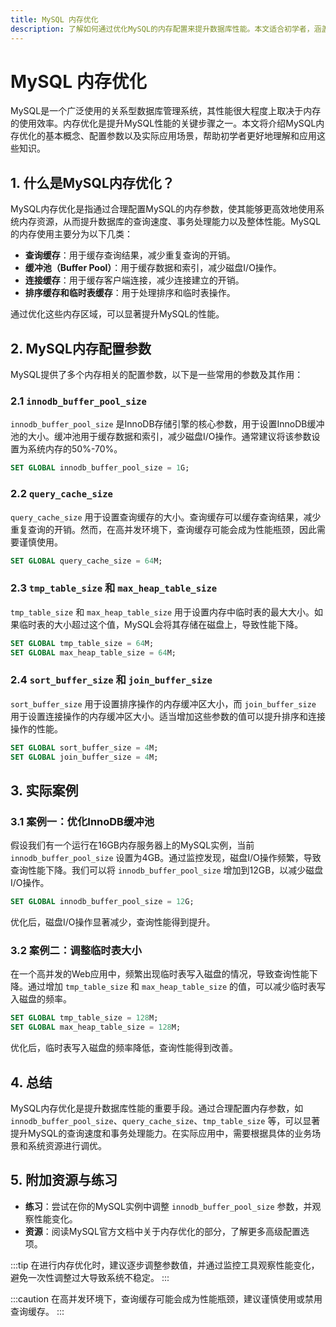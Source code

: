 ```yaml
---
title: MySQL 内存优化
description: 了解如何通过优化MySQL的内存配置来提升数据库性能。本文适合初学者，涵盖内存优化的基本概念、配置参数、实际案例以及总结。
---
```


# MySQL 内存优化

MySQL是一个广泛使用的关系型数据库管理系统，其性能很大程度上取决于内存的使用效率。内存优化是提升MySQL性能的关键步骤之一。本文将介绍MySQL内存优化的基本概念、配置参数以及实际应用场景，帮助初学者更好地理解和应用这些知识。

## 1. 什么是MySQL内存优化？

MySQL内存优化是指通过合理配置MySQL的内存参数，使其能够更高效地使用系统内存资源，从而提升数据库的查询速度、事务处理能力以及整体性能。MySQL的内存使用主要分为以下几类：

- **查询缓存**：用于缓存查询结果，减少重复查询的开销。
- **缓冲池（Buffer Pool）**：用于缓存数据和索引，减少磁盘I/O操作。
- **连接缓存**：用于缓存客户端连接，减少连接建立的开销。
- **排序缓存和临时表缓存**：用于处理排序和临时表操作。

通过优化这些内存区域，可以显著提升MySQL的性能。

## 2. MySQL内存配置参数

MySQL提供了多个内存相关的配置参数，以下是一些常用的参数及其作用：

### 2.1 `innodb_buffer_pool_size`

`innodb_buffer_pool_size` 是InnoDB存储引擎的核心参数，用于设置InnoDB缓冲池的大小。缓冲池用于缓存数据和索引，减少磁盘I/O操作。通常建议将该参数设置为系统内存的50%-70%。

```sql
SET GLOBAL innodb_buffer_pool_size = 1G;
```

### 2.2 `query_cache_size`

`query_cache_size` 用于设置查询缓存的大小。查询缓存可以缓存查询结果，减少重复查询的开销。然而，在高并发环境下，查询缓存可能会成为性能瓶颈，因此需要谨慎使用。

```sql
SET GLOBAL query_cache_size = 64M;
```

### 2.3 `tmp_table_size` 和 `max_heap_table_size`

`tmp_table_size` 和 `max_heap_table_size` 用于设置内存中临时表的最大大小。如果临时表的大小超过这个值，MySQL会将其存储在磁盘上，导致性能下降。

```sql
SET GLOBAL tmp_table_size = 64M;
SET GLOBAL max_heap_table_size = 64M;
```

### 2.4 `sort_buffer_size` 和 `join_buffer_size`

`sort_buffer_size` 用于设置排序操作的内存缓冲区大小，而 `join_buffer_size` 用于设置连接操作的内存缓冲区大小。适当增加这些参数的值可以提升排序和连接操作的性能。

```sql
SET GLOBAL sort_buffer_size = 4M;
SET GLOBAL join_buffer_size = 4M;
```

## 3. 实际案例

### 3.1 案例一：优化InnoDB缓冲池

假设我们有一个运行在16GB内存服务器上的MySQL实例，当前 `innodb_buffer_pool_size` 设置为4GB。通过监控发现，磁盘I/O操作频繁，导致查询性能下降。我们可以将 `innodb_buffer_pool_size` 增加到12GB，以减少磁盘I/O操作。

```sql
SET GLOBAL innodb_buffer_pool_size = 12G;
```

优化后，磁盘I/O操作显著减少，查询性能得到提升。

### 3.2 案例二：调整临时表大小

在一个高并发的Web应用中，频繁出现临时表写入磁盘的情况，导致查询性能下降。通过增加 `tmp_table_size` 和 `max_heap_table_size` 的值，可以减少临时表写入磁盘的频率。

```sql
SET GLOBAL tmp_table_size = 128M;
SET GLOBAL max_heap_table_size = 128M;
```

优化后，临时表写入磁盘的频率降低，查询性能得到改善。

## 4. 总结

MySQL内存优化是提升数据库性能的重要手段。通过合理配置内存参数，如 `innodb_buffer_pool_size`、`query_cache_size`、`tmp_table_size` 等，可以显著提升MySQL的查询速度和事务处理能力。在实际应用中，需要根据具体的业务场景和系统资源进行调优。

## 5. 附加资源与练习

- **练习**：尝试在你的MySQL实例中调整 `innodb_buffer_pool_size` 参数，并观察性能变化。
- **资源**：阅读MySQL官方文档中关于内存优化的部分，了解更多高级配置选项。

:::tip
在进行内存优化时，建议逐步调整参数值，并通过监控工具观察性能变化，避免一次性调整过大导致系统不稳定。
:::

:::caution
在高并发环境下，查询缓存可能会成为性能瓶颈，建议谨慎使用或禁用查询缓存。
:::